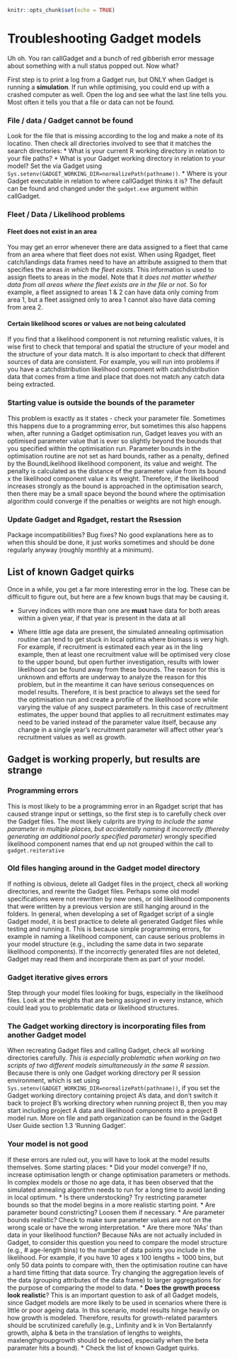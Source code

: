 ```r
knitr::opts_chunk$set(echo = TRUE)
```

# Troubleshooting Gadget models

Uh oh. You ran callGadget and a bunch of red gibberish error message about 
something with a null status popped out. Now what?

First step is to print a log from a Gadget run, but ONLY when Gadget is running a **simulation**. If run while optimising, you could end up with a crashed computer as well. Open the log and see what the last line tells you. Most often it tells you that a file or data can not be found. 



### File / data / Gadget cannot be found

Look for the file that is missing according to the log and make a note of its locatino. Then check all directories involved to see that it matches the search directories:
* What is your current R working directory in relation to your file paths?
* What is your Gadget working directory in relation to your  model? Set the via Gadget using `Sys.setenv(GADGET_WORKING_DIR=normalizePath(pathname))`.
* Where is your Gadget executable in relation to where callGadget thinks it is? The default can be found and changed under the `gadget.exe` argument within callGadget.

### Fleet / Data / Likelihood problems

#### Fleet does not exist in an area

You may get an error whenever there are data assigned to a fleet that came from
an area where that fleet does not exist. When using Rgadget, fleet catch/landings data frames need to have an attribute assigned to them that specifies the areas *in which the fleet exists*. This information is used to assign fleets to areas in
the model. Note that it *does not matter whether data from all areas where the fleet exists are in the file or not*. So for example, a fleet assigned to areas 1
& 2 can have data only coming from area 1, but a fleet assigned only to area 1
cannot also have data coming from area 2. 

#### Certain likelihood scores or values are not being calculated

If you find that a likelihood component is not returning realistic values, it is wise first to check that temporal and spatial the structure of your model and the structure of your data match. It is also important to check that different sources of data are consistent. For example, you will run into problems if you have a catchdistribution likelihood component with catchdistribution data that comes from a time and place that does not match any catch data being extracted.

### Starting value is outside the bounds of the parameter

This problem is exactly as it states - check your parameter file. Sometimes this 
happens due to a programming error, but sometimes this also happens when, after running a Gadget optimisation run, Gadget leaves you with an optimised parameter value that is ever
so slightly beyond the bounds that you specified within the optimisation run. 
Parameter bounds in the optimisation routine are not set as hard bounds, rather as a penalty, defined by the BoundLikelihood likelihood component, its value and weight. The penalty is calculated as the distance of the parameter value from its bound x the likelihood component value x its weight. Therefore, if the likelihood increases strongly as the bound is approached in the optimisation search, then there may be a small space beyond the bound where the optimisation algorithm could converge if the penalties or weights are not high enough. 

###  Update Gadget and Rgadget, restart the Rsession

Package incompatibilities? Bug fixes? No good explanations here as to when this should be done, it just works sometimes and should be done regularly anyway (roughly monthly at a minimum).

## List of known Gadget quirks

Once in a while, you get a far more interesting error in the log. These can be 
difficult to figure out, but here are a few known bugs that may be causing it.

* Survey indices with more than one are **must** have data for both areas within a given year, if that year is present in the data at all

* Where little age data are present, the simulated annealing optimisation routine can tend to get stuck in local optima where biomass is very high. For example, if recruitment is estimated each year as in the ling example, then at least one recruitment value will be optimised very close to the upper bound, but open further investigation, results with lower likelihood can be found away from these bounds. The reason for this is unknown and efforts are underway to analyze the reason for this problem, but in the meantime it can have serious consequences on model results. Therefore, it is best practice to always set the seed for the optimisation run and create a profile of the likelihood score while varying the value of any suspect parameters. In this case of recruitment estimates, the upper bound that applies to all recruitment estimates may need to be varied instead of the parameter value itself, because any change in a single year's recruitment parameter will affect other year's recruitment values as well as growth.

## Gadget is working properly, but results are strange

### Programming errors
This is most likely to be a programming error in an Rgadget script that has caused strange input or
settings, so the first step is to carefully check over the Gadget files. The most likely culprits are
*trying to include the same parameter in multiple places, but accidentally naming it incorrectly (thereby generating an additional poorly specified parameter)
*wrongly specified likelihood component names that end up not grouped within the call to `gadget.reiterative`

### Old files hanging around in the Gadget model directory
If nothing is obvious, delete all Gadget files in the project, check all working directories, and rewrite the Gadget files. Perhaps some old model specifications were not rewritten by new ones, or old likelihood components that were written by a previous version are still hanging around in the folders. In general, when developing a set of Rgadget script of a single Gadget model, it is best practice to delete all
generated Gadget files while testing and running it. This is because simple programming errors, for 
example in naming a likelihood component, can cause serious problems in your model structure (e.g.,
including the same data in two separate likelihood components). If the incorrectly generated files 
are not deleted, Gadget may read them and incorporate them as part of your model. 

### Gadget iterative gives errors

Step through your model files looking for bugs, especially in the 
likelihood files. Look at the weights that are being assigned in every
instance, which could lead you to problematic data or likelihood structures.

### The Gadget working directory is incorporating files from another Gadget model
When recreating Gadget files and calling Gadget, check all working directories carefully. *This is especially problematic when working on two scripts of two different models simultaneously in the same R session.* Because there is only one Gadget working directory per R session environment, 
which is set using `Sys.setenv(GADGET_WORKING_DIR=normalizePath(pathname))`, if you set 
the Gadget working directory containing project A's data, and don't switch it back to project
B's working directory when running project B, then you may start including project A data 
and likelihood components into a project B model run. More on file and path organization can be found in the Gadget User Guide section 1.3 'Running Gadget'.

### Your model is not good
If these errors are ruled out, you will have to look at the model results themselves. Some starting 
places:
* Did your model converge? If no, increase optimisation length or change optimisation parameters or methods. In complex models or those no age data, it has been observed that the simulated annealing algorithm needs to run for a long time to avoid landing in local optimum.
* Is there understocking? Try restricting parameter bounds so that the model begins in a more realistic starting point.
* Are parameter bound constricting? Loosen them if necessary.
* Are parameter bounds realistic? Check to make sure parameter values are not on the wrong scale or have the wrong interpretation.
* Are there more 'NAs' than data in your likelihood function? Because NAs are not actually included in Gadget, to consider this question you need to compare the model structure (e.g., # age-length bins) to the number of data points you include in the likelihood. For example, if you have 10 ages x 100 lengths = 1000 bins, but only 50 data points to compare with, then the optimisation routine can have a hard time fitting that data source. Try changing the aggregation levels of the data (grouping attributes of the data frame) to larger aggregations for the purpose of comparing the model to data.
* **Does the growth process look realistic**? This is an important question to ask of all Gadget models, since Gadget models are more likely to be used in scenarios where there is little or poor ageing data. In this scenario, model results hinge heavily on how growth is modeled. Therefore, results for growth-related paramters should be scrutinized carefully (e.g., Linfinity and k in Von Bertalannfy growth, alpha & beta in the translation of lengths to weights, maxlengthgroupgrowth should be reduced, especially when the beta paramater hits a bound).
* Check the list of known Gadget quirks.
